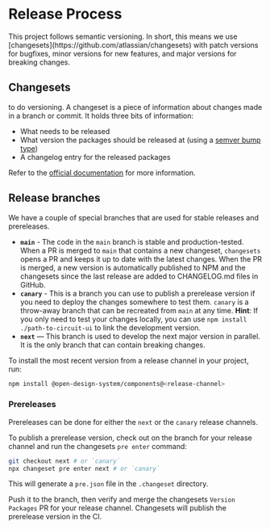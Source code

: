 
<Meta title="Introduction/Governance/Release Process" />

# Release Process

<Intro>
  This project follows semantic versioning. In short, this means we use
  [changesets](https://github.com/atlassian/changesets) with patch versions for
  bugfixes, minor versions for new features, and major versions for breaking
  changes.
</Intro>

## Changesets

to do versioning. A changeset is a piece of information about changes made in a
branch or commit. It holds three bits of information:

- What needs to be released
- What version the packages should be released at (using a
  [semver bump type](https://semver.org/))
- A changelog entry for the released packages

Refer to the
[official documentation](https://github.com/atlassian/changesets/blob/main/docs/adding-a-changeset.md#i-am-in-a-multi-package-repository-a-mono-repo)
for more information.

## Release branches

We have a couple of special branches that are used for stable releases and
prereleases.

- **`main`** - The code in the `main` branch is stable and production-tested.
  When a PR is merged to `main` that contains a new changeset, `changesets`
  opens a PR and keeps it up to date with the latest changes. When the PR is
  merged, a new version is automatically published to NPM and the changesets
  since the last release are added to CHANGELOG.md files in GitHub.
- **`canary`** - This is a branch you can use to publish a prerelease version if
  you need to deploy the changes somewhere to test them. `canary` is a
  throw-away branch that can be recreated from `main` at any time. **Hint**: If
  you only need to test your changes locally, you can use
  `npm install ./path-to-circuit-ui` to link the development version.
- **`next`** — This branch is used to develop the next major version in
  parallel. It is the only branch that can contain breaking changes.

To install the most recent version from a release channel in your project, run:

```bash
npm install @open-design-system/components@<release-channel>
```

### Prereleases

Prereleases can be done for either the `next` or the `canary` release channels.

To publish a prerelease version, check out on the branch for your release
channel and run the changesets `pre enter` command:

```bash
git checkout next # or `canary`
npx changeset pre enter next # or `canary`
```

This will generate a `pre.json` file in the `.changeset` directory.

Push it to the branch, then verify and merge the changesets `Version Packages`
PR for your release channel. Changesets will publish the prerelease version in
the CI.
